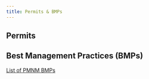 ```yaml
---
title: Permits & BMPs
---
```


## Permits

## Best Management Practices (BMPs)

[List of PMNM BMPs](https://www.papahanaumokuakea.gov/permit/bestmanagement.html)